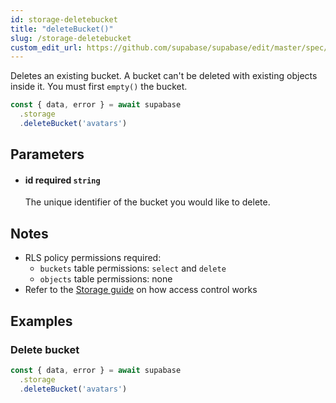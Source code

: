 ```yaml
---
id: storage-deletebucket
title: "deleteBucket()"
slug: /storage-deletebucket
custom_edit_url: https://github.com/supabase/supabase/edit/master/spec/supabase_js_v2.yml
---
```


Deletes an existing bucket. A bucket can't be deleted with existing objects inside it.
You must first `empty()` the bucket.

```js
const { data, error } = await supabase
  .storage
  .deleteBucket('avatars')
```


## Parameters


<ul className="method-list-group">
  
<li className="method-list-item">
  <h4 className="method-list-item-label">
    <span className="method-list-item-label-name">
      id
    </span>
    <span className="method-list-item-label-badge required">
      required
    </span>
    <span className="method-list-item-validation">
      <code>string</code>
    </span>
  </h4>
  <div class="method-list-item-description">

The unique identifier of the bucket you would like to delete.

  </div>
  
</li>

</ul>


## Notes

- RLS policy permissions required:
  - `buckets` table permissions: `select` and `delete`
  - `objects` table permissions: none
- Refer to the [Storage guide](/docs/guides/storage#access-control) on how access control works










## Examples

### Delete bucket



```js
const { data, error } = await supabase
  .storage
  .deleteBucket('avatars')
```